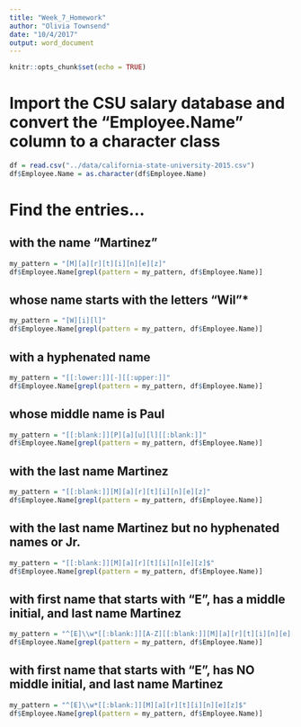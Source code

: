 ```yaml
---
title: "Week_7_Homework"
author: "Olivia Townsend"
date: "10/4/2017"
output: word_document
---
```


```r
knitr::opts_chunk$set(echo = TRUE)
```

# Import the CSU salary database and convert the "Employee.Name" column to a character class

```r
df = read.csv("../data/california-state-university-2015.csv")
df$Employee.Name = as.character(df$Employee.Name)
```

# Find the entries...

## with the name "Martinez"
```r
my_pattern = "[M][a][r][t][i][n][e][z]"
df$Employee.Name[grepl(pattern = my_pattern, df$Employee.Name)]
```

## whose name starts with the letters "Wil"*
```r
my_pattern = "[W][i][l]"
df$Employee.Name[grepl(pattern = my_pattern, df$Employee.Name)]
```

## with a hyphenated name
```r
my_pattern = "[[:lower:]][-][[:upper:]]"
df$Employee.Name[grepl(pattern = my_pattern, df$Employee.Name)]
```

## whose middle name is Paul
```r
my_pattern = "[[:blank:]][P][a][u][l][[:blank:]]"
df$Employee.Name[grepl(pattern = my_pattern, df$Employee.Name)]
```

## with the last name Martinez
```r
my_pattern = "[[:blank:]][M][a][r][t][i][n][e][z]"
df$Employee.Name[grepl(pattern = my_pattern, df$Employee.Name)]
```

## with the last name Martinez but no hyphenated names or Jr.
```r
my_pattern = "[[:blank:]][M][a][r][t][i][n][e][z]$"
df$Employee.Name[grepl(pattern = my_pattern, df$Employee.Name)]
```

## with first name that starts with "E", has a middle initial, and last name Martinez
```r
my_pattern = "^[E]\\w*[[:blank:]][A-Z][[:blank:]][M][a][r][t][i][n][e][z]$"
df$Employee.Name[grepl(pattern = my_pattern, df$Employee.Name)]
```

## with first name that starts with "E", has NO middle initial, and last name Martinez
```r
my_pattern = "^[E]\\w*[[:blank:]][M][a][r][t][i][n][e][z]$"
df$Employee.Name[grepl(pattern = my_pattern, df$Employee.Name)]
```
